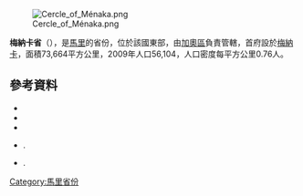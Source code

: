 [[Image:Cercle_of_Ménaka.png|right]]

'''梅納卡省'''（{{lang-fr|Cercle de Ménaka}}），是[[馬里|馬里]]的省份，位於該國東部，由[[加奧區|加奧區]]負責管轄，首府設於[[梅納卡|梅納卡]]，面積73,664平方公里，2009年人口56,104，人口密度每平方公里0.76人。

==參考資料==
*{{citation | url=http://instat.gov.ml/documentation/gao.pdf | publisher=République de Mali: Institut National de la Statistique | title=Resultats Provisoires RGPH 2009 (Région de Gao) | language=fr | accessdate=2015-07-11 | archive-date=2011-07-22 | archive-url=https://web.archive.org/web/20110722215718/http://instat.gov.ml/documentation/gao.pdf | dead-url=no }}
*{{Cite book
|last=Imperato |first=Pascal James |title=Historical Dictionary of Mali |publisher=Scarecrow Press|location=Metuchen NJ - London |year=1986 |isbn=0-8108-1369-6}}{{rp|pp. 85, 144–145, 193}}
*{{citation |year=1999 |title=Loi N°99-035/ du 10 Aout 1999 Portant Création des Collectivités Territoriales de Cercles et de Régions |url=http://www.matcl.gov.ml/PDF/LoiCreationCercleReg.pdf |publisher=Ministère de l'Administration Territoriales et des Collectivités Locales, République du Mali |language=fr |deadurl=yes |archiveurl=https://web.archive.org/web/20120309073942/http://www.matcl.gov.ml/PDF/LoiCreationCercleReg.pdf |archivedate=2012-03-09 |accessdate=2015-07-11 }}
*{{citation | title=Synthèsis des Plans de Securité Alimentaire des Communes du Cercle de Ménaka 2005-2009 | publisher=Commissariat à la Sécurité Alimentaire, République du Mali, USAID-Mali | year=2005 | url=http://www.aec.msu.edu/fs2/mali_fd_strtgy/plans/gao/Menaka/P_S_A_Cercle_MENAKA_vf.pdf | language=fr | deadurl=yes | archiveurl=https://web.archive.org/web/20110720004501/http://www.aec.msu.edu/fs2/mali_fd_strtgy/plans/gao/Menaka/P_S_A_Cercle_MENAKA_vf.pdf | archivedate=2011-07-20 | accessdate=2015-07-11 }}.
*{{citation | url= http://www.bndr-mali.org/bnn-mali/index.php?option=com_docman&task=doc_download&gid=1525&Itemid=53 | title= Schéma d'aménagement du territoire de Menaka | publisher= Adere Nord, République du Mali | year= 2008 | language= fr }}{{Dead link|date=2018年6月 |bot=InternetArchiveBot |fix-attempted=no }}.

{{coord|16|35|N|2|50|E|dim:440000_region:ML-7_type:adm2nd_source:dewiki|display=title}}

{{Mali-geo-stub}}
[[Category:馬里省份|Category:馬里省份]]